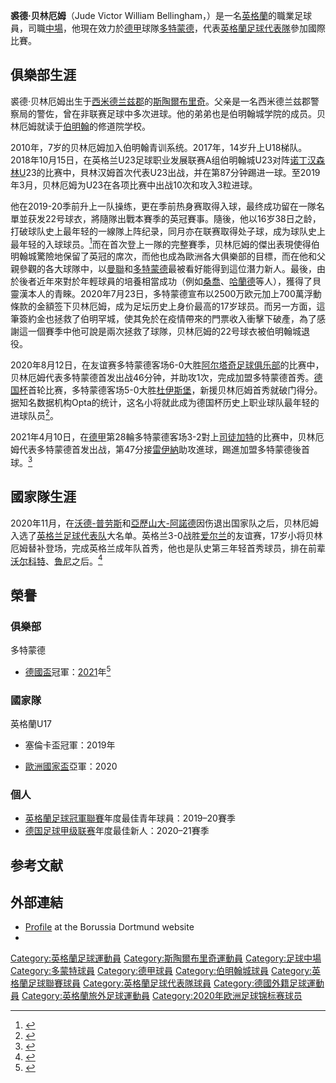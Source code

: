 {{noteTA
|G1=足球
|G2=德甲
|G3=FAcup
|1=zh-cn:裘德;zh-hk:祖迪;zh-tw:裘德;
|2=zh-cn:贝林厄姆;zh-hk:貝寧咸;zh-tw:貝靈漢;
|3=zh-hans:阿诺德;zh-hk:阿諾;zh-tw:阿諾德;
|4=zh-hans:沃德-普劳斯;zh-hant:沃德-普勞斯;zh-hk:華特-包斯;
|5=zh-hans:沃尔科特;zh-hk:禾確特;zh-tw:沃爾科特;
|6=zh-hans:鲁尼;zh-hk:朗尼;zh-tw:魯尼;
|7=zh-cn:雷纳;zh-hk:雷拿;zh-tw:雷伊納;
|8=zh-hans:桑乔;zh-hk:辛祖;zh-hant:桑喬;
|9=zh-cn:哈兰德; zh-hk:夏蘭特; zh-tw:哈蘭德;
}}
{{Infobox football biography
| name           = 裘德·贝林厄姆<br>Jude Bellingham
| image          = Jude Bellingham 2020 (cropped2).jpg
| image_size     = 
| caption        = 2020年贝林厄姆效力[[多特蒙德足球俱樂部|多特蒙德]]
| fullname       = Jude Victor William Bellingham<ref>{{cite web |url=https://www.efl.com/siteassets/image/201920/general-news/efl-squad-numbering-06.09.2019.pdf |title=Notification of shirt numbers: Birmingham City |publisher=English Football League |page=4 |accessdate=2019-10-15 |archive-date=2019-10-26 |archive-url=https://web.archive.org/web/20191026130103/https://www.efl.com/siteassets/image/201920/general-news/efl-squad-numbering-06.09.2019.pdf |dead-url=no }}</ref>
| birth_date     = {{birth date and age|2003|6|29}}<ref name=Soccerway>{{cite web |url=https://uk.soccerway.com/players/jude-bellingham/590862/ |title=J. Bellingham: Summary |website=Soccerway |publisher=Perform Group |accessdate=2020-09-15 |archive-date=2021-02-11 |archive-url=https://web.archive.org/web/20210211030125/https://uk.soccerway.com/players/jude-bellingham/590862/ |dead-url=no }}</ref>
| birth_place    = {{ENG}}[[斯陶爾布里奇|斯陶爾布里奇]]
| height         = {{convert|1.86|m|order=flip}}<ref>{{cite web |url=https://www.bvb.de/eng/Teams/First-Team/Jude-Bellingham |title=First-Team: Jude Bellingham: Profile |website=Borussia Dortmund Official |publisher=BVB.de |accessdate=2021-02-13 |archive-date=2021-02-11 |archive-url=https://web.archive.org/web/20210211030145/https://www.bvb.de/eng/Teams/First-Team/Jude-Bellingham |dead-url=no }}</ref>
| position       = [[中場|中場]]<ref name=Soccerway/>
| currentclub    = [[多特蒙德足球俱樂部|多特蒙德]]
| clubnumber     = 22
| youthyears1    = 2010–2019 
| youthclubs1 = [[伯明翰足球俱樂部|伯明翰青年隊]]  <ref>{{Cite web|url=https://www.bcfc.com/news/articles/2020/bellingham-expresses-his-gratitude/|title=Bellingham expresses his gratitude|website=Birmingham City Football Club|access-date=2020-09-19|archive-date=2021-02-11|archive-url=https://web.archive.org/web/20210211030128/https://www.bcfc.com/news/articles/2020/bellingham-expresses-his-gratitude/|dead-url=no}}</ref>
| years1 = 2019–2020 
| clubs1 = [[伯明翰足球俱樂部|伯明翰]]         | caps1 = 41 
| goals1 = 4
| years2 = 2020– 
| clubs2 = [[多特蒙德足球俱樂部|多特蒙德]] 
| caps2 = 61
| goals2 = 4
| nationalyears1 = 2016–2018 
| nationalteam1 = [[英格蘭15歲以下足球代表隊|英格蘭U15]] 
| nationalcaps1 =  
| nationalgoals1 = 
| nationalyears2 = 2018–2019 |nationalteam2 = [[英格蘭16歲以下足球代表隊|英格蘭U16]]  
|nationalcaps2 = 7 
|nationalgoals2 = 4
| nationalyears3 = 2019–     
| nationalteam3 = [[英格蘭17歲以下足球代表隊|英格蘭U17]]  
|nationalcaps3 = 3 
| nationalgoals3 = 2
| nationalyears4 = 2020–     
| nationalteam4 = [[英格蘭21歲以下足球代表隊|英格蘭U21]] 
|nationalcaps4 = 4 
|nationalgoals4 = 1
| nationalyears5 = 2020–
| nationalteam5 = [[英格蘭足球代表隊|英格蘭]]
| nationalcaps5 = 13
| nationalgoals5 = 0
| club-update = 2022年5月14日
| nationalteam-update = 2022年6月4日
}}
'''裘德·贝林厄姆'''（Jude Victor William Bellingham，{{bd|2003年|6月29日||}}）是一名[[英格蘭|英格蘭]]的職業足球員，司職[[中場|中場]]，他現在效力於[[德国足球甲级联赛|德甲]]球隊[[多特蒙德足球俱乐部|多特蒙德]]，代表[[英格蘭足球代表隊|英格蘭足球代表隊]]參加國際比賽。

==俱樂部生涯==
裘德·贝林厄姆出生于[[西米德兰兹郡|西米德兰兹郡]]的[[斯陶爾布里奇|斯陶爾布里奇]]。父亲是一名西米德兰兹郡警察局的警佐，曾在非联赛足球中多次进球。他的弟弟也是伯明翰城学院的成员。贝林厄姆就读于[[伯明翰|伯明翰]]{{link-en|埃德巴斯頓|Edgbaston}}的修道院学校。

2010年，7岁的贝林厄姆加入伯明翰青训系统。2017年，14岁升上U18梯队。2018年10月15日，在英格兰U23足球职业发展联赛A组伯明翰城U23对阵[[诺丁汉森林|诺丁汉森林]]U23的比赛中，貝林汉姆首次代表U23出战，并在第87分钟踢进一球。至2019年3月，贝林厄姆为U23在各项比赛中出战10次和攻入3粒进球。

他在2019-20季前升上一队操练，更在季前热身赛取得入球，最终成功留在一隊名單並获发22号球衣，將隨隊出戰本賽季的英冠賽事。隨後，他以16岁38日之龄，打破球队史上最年轻的一線隊上阵纪录，同月亦在联赛取得处子球，成为球队史上最年轻的入球球员。<ref name="Youngest">{{Cite web|title=Bellingham creates Blues history|url=https://www.bcfc.com/news/articles/2019/bellingham-creates-blues-history/|accessdate=2019-08-07|date=2019-08-06|publisher=Birmingham City F.C.|archive-date=2020-04-30|archive-url=https://web.archive.org/web/20200430082546/https://www.bcfc.com/news/articles/2019/bellingham-creates-blues-history/|dead-url=no}}</ref>而在首次登上一隊的完整賽季，贝林厄姆的傑出表現使得伯明翰城驚險地保留了英冠的席次，而他也成為歐洲各大俱樂部的目標，而在他和父親參觀的各大球隊中，以[[曼聯|曼聯]]和[[多特蒙德足球俱樂部|多特蒙德]]最被看好能得到這位潛力新人。最後，由於後者近年來對於年輕球員的培養相當成功（例如[[杰登·桑乔|桑喬]]、[[厄林·布朗特·哈蘭德|哈蘭德]]等人），獲得了貝靈漢本人的青睞。2020年7月23日，多特蒙德宣布以2500万欧元加上700萬浮動條款的金額签下贝林厄姆，成为足坛历史上身价最高的17岁球员。而另一方面，這筆簽約金也拯救了伯明罕城，使其免於在疫情帶來的門票收入衝擊下破產，為了感謝這一個賽季中他可說是兩次拯救了球隊，贝林厄姆的22号球衣被伯明翰城退役。

2020年8月12日，在友谊赛多特蒙德客场6-0大胜[[艾達治連多夫體育會|阿尔塔奇足球俱乐部]]的比赛中，贝林厄姆代表多特蒙德首发出战46分钟，并助攻1次，完成加盟多特蒙德首秀。[[德国杯|德国杯]]首轮比赛，多特蒙德客场5-0大胜[[杜伊斯堡|杜伊斯堡]]，新援贝林厄姆首秀就破门得分。据知名数据机构Opta的统计，这名小将就此成为德国杯历史上职业球队最年轻的进球队员<ref>{{Cite web|title=The youngest goalscorer and the fastest goal by a substitute|url=https://www.bvb.de/eng/News/Overview/The-youngest-goalscorer-and-the-fastest-goal-by-a-substitute|accessdate=2020-09-15|date=2020-09-14|publisher=Borussia Dortmund|archive-date=2021-02-11|archive-url=https://web.archive.org/web/20210211030207/https://www.bvb.de/eng/News/Overview/The-youngest-goalscorer-and-the-fastest-goal-by-a-substitute|dead-url=no}}</ref>。

2021年4月10日，在[[德甲|德甲]]第28輪多特蒙德客场3-2對上[[斯图加特体育俱乐部|司徒加特]]的比赛中，贝林厄姆代表多特蒙德首发出战，第47分接[[喬瓦尼·雷伊納|雷伊納]]助攻進球，踢進加盟多特蒙德後首球。<ref>{{Cite web|title=Kalajdzic-Tor reicht VfB gegen Dortmund nicht|url=https://www.laola1.at/de/red/fussball/international/deutschland/bundesliga/spielbericht/kalajdzic-tor-reicht-stuttgart-gegen-dortmund-nicht/|publisher=Laola1|date=2021-04-10|access-date=2021-04-10|archive-date=2021-04-10|archive-url=https://web.archive.org/web/20210410213210/https://www.laola1.at/de/red/fussball/international/deutschland/bundesliga/spielbericht/kalajdzic-tor-reicht-stuttgart-gegen-dortmund-nicht/|dead-url=no}}</ref>

==國家隊生涯==
2020年11月，在[[詹姆斯·沃德-普劳斯|沃德-普劳斯]]和[[特倫·阿歷山大-艾諾特|亞歷山大-阿諾德]]因伤退出国家队之后，贝林厄姆入选了[[英格兰足球代表队|英格兰足球代表队]]大名单。英格兰3-0战胜[[爱尔兰国家足球队|爱尔兰]]的友谊赛，17岁小将贝林厄姆替补登场，完成英格兰成年队首秀，他也是队史第三年轻首秀球员，排在前辈[[西奥·沃尔科特|沃尔科特]]、[[鲁尼|鲁尼]]之后。<ref>{{cite news |url=https://www.skysports.com/football/england-vs-rep-ire/report/439477 |title=England 3–0 Republic of Ireland: Jack Grealish shines in Wembley friendly win |first=Ben |last=Grounds |website=Sky Sports |date=2020-11-13 |accessdate=2020-11-13 |archive-date=2020-11-13 |archive-url=https://web.archive.org/web/20201113071931/https://www.skysports.com/football/england-vs-rep-ire/report/439477 |dead-url=no }}</ref>

== 榮譽 ==
=== 俱樂部 ===
;{{flagicon|GER}} 多特蒙德
* [[德国足协杯|德國盃]]冠軍：[[2020年至2021年德国足协杯|2021]]年<ref>{{cite news|url=https://www.bundesliga.com/en/bundesliga/news/rb-leipzig-borussia-dortmund-live-dfb-cup-final-line-ups-stats-haaland-sancho-15791|title=Jadon Sancho and Erling Haaland help Borussia Dortmund overpower RB Leipzig to win DFB Cup|date=2021-05-14|work=Bundesliga|language=en|accessdate=2021-05-14|archive-date=2021-05-14|archive-url=https://web.archive.org/web/20210514055004/https://www.bundesliga.com/en/bundesliga/news/rb-leipzig-borussia-dortmund-live-dfb-cup-final-line-ups-stats-haaland-sancho-15791|dead-url=no}}</ref>

=== 國家隊 ===
;{{flagicon|ENG}} 英格蘭U17
* 塞倫卡盃冠軍：2019年

;{{ENG}} 
* [[歐洲國家盃|歐洲國家盃]]亞軍：2020

=== 個人 ===
* [[英格蘭足球冠軍聯賽|英格蘭足球冠軍聯賽]]年度最佳青年球員：2019–20賽季
* [[德国足球甲级联赛|德国足球甲级联赛]]年度最佳新人：2020–21賽季

==参考文献==
{{reflist}}

== 外部連結 ==
{{commons category}}
*[https://www.bvb.de/eng/Teams/First-Team/Jude-Bellingham Profile] {{Wayback|url=https://www.bvb.de/eng/Teams/First-Team/Jude-Bellingham |date=20210211030145 }} at the Borussia Dortmund website
*{{Soccerway}}

{{多蒙特球員名單}}
{{英格蘭足球聯賽頒獎禮年度最佳青年球員}}
{{2020年欧洲足球锦标赛英格兰参赛名单}}
{{DEFAULTSORT:Bellingham,Jude}}
[[Category:英格蘭足球運動員|Category:英格蘭足球運動員]]
[[Category:斯陶爾布里奇運動員|Category:斯陶爾布里奇運動員]]
[[Category:足球中場|Category:足球中場]]
[[Category:多蒙特球員|Category:多蒙特球員]]
[[Category:德甲球員|Category:德甲球員]]
[[Category:伯明翰城球員|Category:伯明翰城球員]]
[[Category:英格蘭足球聯賽球員|Category:英格蘭足球聯賽球員]]
[[Category:英格蘭足球代表隊球員|Category:英格蘭足球代表隊球員]]
[[Category:德國外籍足球運動員|Category:德國外籍足球運動員]]
[[Category:英格蘭旅外足球運動員|Category:英格蘭旅外足球運動員]]
[[Category:2020年欧洲足球锦标赛球员|Category:2020年欧洲足球锦标赛球员]]